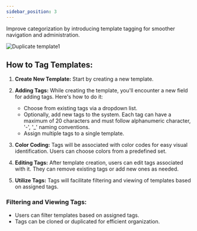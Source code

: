 ```yaml
---
sidebar_position: 3
---
```


Improve categorization by introducing template tagging for smoother navigation and administration.

![Duplicate template1](../Images/Templates/templates-tag.png)

## How to Tag Templates:

1. **Create New Template:** Start by creating a new template.

2. **Adding Tags:** While creating the template, you'll encounter a new field for adding tags. Here's how to do it:

    - Choose from existing tags via a dropdown list.
    - Optionally, add new tags to the system. Each tag can have a maximum of 20 characters and must follow alphanumeric character, '-', '_' naming conventions.
    - Assign multiple tags to a single template.

3. **Color Coding:** Tags will be associated with color codes for easy visual identification. Users can choose colors from a predefined set.

4. **Editing Tags:** After template creation, users can edit tags associated with it. They can remove existing tags or add new ones as needed.

5. **Utilize Tags:** Tags will facilitate filtering and viewing of templates based on assigned tags.

### Filtering and Viewing Tags:
- Users can filter templates based on assigned tags.
- Tags can be cloned or duplicated for efficient organization.
